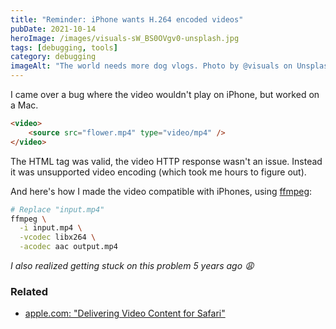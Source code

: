 ```yaml
---
title: "Reminder: iPhone wants H.264 encoded videos"
pubDate: 2021-10-14
heroImage: /images/visuals-sW_BS0OVgv0-unsplash.jpg
tags: [debugging, tools]
category: debugging
imageAlt: "The world needs more dog vlogs. Photo by @visuals on Unsplash"
---
```


I came over a bug where the video wouldn't play on iPhone, but worked on a Mac.

```html
<video>
	<source src="flower.mp4" type="video/mp4" />
</video>
```

The HTML tag was valid, the video HTTP response wasn't an issue. Instead it was unsupported video encoding (which took me hours to figure out).

And here's how I made the video compatible with iPhones, using [ffmpeg](https://www.ffmpeg.org/):

```bash
# Replace "input.mp4"
ffmpeg \
  -i input.mp4 \
  -vcodec libx264 \
  -acodec aac output.mp4
```

_I also realized getting stuck on this problem 5 years ago 😩_

### Related

- [apple.com: "Delivering Video Content for Safari"](https://developer.apple.com/documentation/webkit/delivering_video_content_for_safari)
